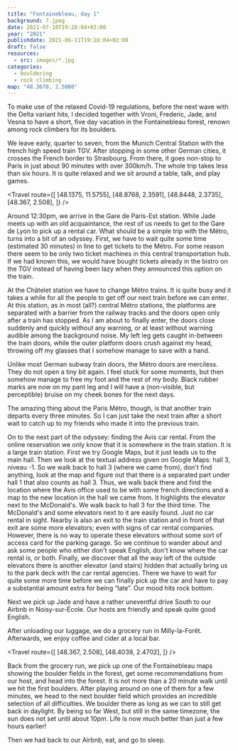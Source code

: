 ```yaml
---
title: "Fontainebleau, day 1"
background: 7.jpeg
date: 2021-07-10T19:28:04+02:00
year: "2021"
publishdate: 2021-06-11T19:28:04+02:00
draft: false
resources:
  - src: images/*.jpg
categories:
  - bouldering
  - rock climbing
map: "48.3670, 2.5080"
---
```


To make use of the relaxed Covid-19 regulations, before the next wave with the
Delta variant hits, I decided together with Vroni, Frederic, Jade, and Vesna
to have a short, five day vacation in the Fontainebleau forest, renown among
rock climbers for its boulders.

We leave early, quarter to seven, from the Munich Central Station with the
french high speed train TGV. After stopping in some other German cities, it
crosses the French border to Strasbourg. From there, it goes non-stop to Paris
in just about 90 minutes with over 300km/h. The whole trip takes less than six
hours. It is quite relaxed and we sit around a table, talk, and play
games.

<Travel
  route={[
    [48.1375, 11.5755],
    [48.8768, 2.3591],
    [48.8448, 2.3735],
    [48.367, 2.508],
  ]}
/>

Around 12:30pm, we arrive in the Gare de Paris-Est station. While Jade meets up
with an old acquaintance, the rest of us needs to get to the Gare de Lyon to
pick up a rental car. What should be a simple trip with the Métro, turns into
a bit of an odyssey. First, we have to wait quite some time (estimated 30
minutes) in line to get tickets to the Métro. For some reason there seem to be
only two ticket machines in this central transportation hub. If we had known
this, we would have bought tickets already in the bistro on the TGV instead of
having been lazy when they announced this option on the train.

At the Châtelet station we have to change Métro trains. It is quite busy and it
takes a while for all the people to get off our next train before we can enter.
At this station, as in most (all?) central Métro stations, the platforms are
separated with a barrier from the railway tracks and the doors open only after
a train has stopped. As I am about to finally enter, the doors close suddenly
and quickly without any warning, or at least without warning audible among the
background noise. My left leg gets caught in-between the train doors, while the
outer platform doors crush against my head, throwing off my glasses that
I somehow manage to save with a hand.

Unlike most German subway train doors, the Métro doors are merciless. They
do not open a tiny bit again. I feel stuck for some moments, but then somehow
manage to free my foot and the rest of my body. Black rubber marks are now on
my pant leg and I will have a (non-visible, but perceptible) bruise on my
cheek bones for the next days.

The amazing thing about the Paris Métro, though, is that another train departs
every three minutes. So I can just take the next train after a short wait to
catch up to my friends who made it into the previous train.

On to the next part of the odyssey: finding the Avis car rental. From the online
reservation we only know that it is somewhere in the train station. It is
a large train station. First we try Google Maps, but it just leads us to the
main hall. Then we look at the textual address given on Google Maps: hall 3,
niveau -1. So we walk back to hall 3 (where we came from), don't find anything,
look at the map and figure out that there is a separated part under hall 1 that
also counts as hall 3. Thus, we walk back there and find the location where the
Avis office used to be with some french directions and a map to the new location
in the hall we came from. It highlights the elevator next to the McDonald's. We
walk back to hall 3 for the third time. The McDonald's and some elevators next
to it are easily found. Just no car rental in sight. Nearby is also an exit to
the train station and in front of that exit are some more elevators; even with
signs of car rental companies. However, there is no way to operate these
elevators without some sort of access card for the parking garage. So we
continue to wander about and ask some people who either don't speak English,
don't know where the car rental is, or both. Finally, we discover that all the
way left of the outside elevators there is another elevator (and stairs) hidden
that actually bring us to the park deck with the car rental agencies. There we
have to wait for quite some more time before we can finally pick up the car and
have to pay a substantial amount extra for being “late”. Our mood hits rock
bottom.

<Rimg src="1.jpeg" caption="F*** Avis." />

Next we pick up Jade and have a rather uneventful drive South to our Airbnb in
Noisy-sur-École. Our hosts are friendly and speak quite good English.

<Rimg src="12.jpeg" alt="Our cute Airbnb." />
<Gallery>
  <Rimg src="11.jpeg" caption="The common area." />
  <Rimg src="10.jpeg" caption="My room." />
</Gallery>

After unloading our luggage, we do a grocery run in Milly-la-Forêt. Afterwards,
we enjoy coffee and cider at a local bar.

<Travel
  route={[
    [48.367, 2.508],
    [48.4039, 2.4702],
  ]}
/>

<Rimg src="3.jpeg" caption="Milly-la-Forêt." />
<Gallery>
  <Rimg src="2.jpeg" caption="We found a Jade." />
  <Rimg src="4.jpeg" caption="Enjoying coffee and cider." />
</Gallery>

Back from the grocery run, we pick up one of the Fontainebleau maps showing the
boulder fields in the forest, get some recommendations from our host, and head
into the forest. It is not more than a 20 minute walk until we hit the first
boulders. After playing around on one of them for a few minutes, we head to the
next boulder field which provides an incredible selection of all difficulties.
We boulder there as long as we can to still get back in daylight. By being so
far West, but still in the same timezone, the sun does not set until about 10pm.
Life is now much better than just a few hours earlier!

<Gallery>
  <Rimg src="5.jpeg" alt="Frist boulders in sight" />
  <Rimg src="6.jpeg" alt="Touching first rock" />
</Gallery>
<Rimg src="7.jpeg" alt="Going back down" />
<Gallery>
  <Rimg src="8.jpeg" alt="Checking out a boulder" />
  <Rimg src="9.jpeg" alt="On top of a boulder" />
</Gallery>

Then we had back to our Airbnb, eat, and go to sleep.

<!--<Nextday />-->
